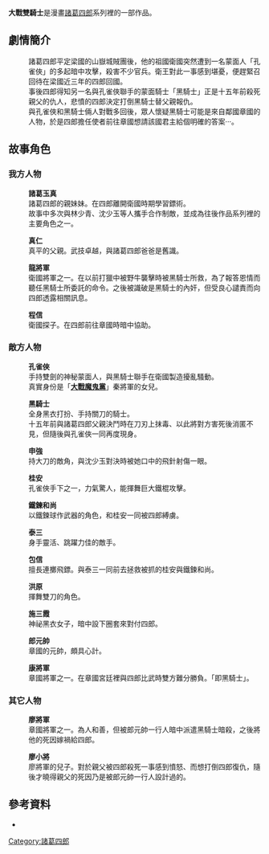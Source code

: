 {{primarysources|time=2017-08-24T21:36:56+00:00}}
{{refimprove|time=2017-08-24T21:36:56+00:00}}
{{Infobox animanga/Headerofja
|title= 大戰雙騎士
|image= ChuKeSzeLang_vs_TwoKnights.jpg
|size= 120px
|caption= 
|romaji= 
|genre= 武俠
}}
{{Infobox animanga/Manga
|作者= [[葉宏甲|葉宏甲]]
|作畫= 
|連載雜誌= 漫畫大王(1960)
|出版社= 宏甲出版社 <br />故鄉出版公司
|發售日= 宏甲出版社(1970) <br />故鄉出版公司(1990)
|冊數= 全7卷 (故鄉出版公司冊數)
|其他= 
}}
{{Infobox animanga/Footerofja}}

'''大戰雙騎士'''是漫畫[[諸葛四郎|諸葛四郎]]系列裡的一部作品。

==劇情簡介==
:諸葛四郎平定梁國的山嶽城賊團後，他的祖國衛國突然遭到一名蒙面人「孔雀俠」的多起暗中攻擊，殺害不少官兵。衛王對此一事感到堪憂，便趕緊召回待在梁國近三年的四郎回國。
:事後四郎得知另一名與孔雀俠聯手的蒙面騎士「黑騎士」正是十五年前殺死親父的仇人，悲憤的四郎決定打倒黑騎士替父親報仇。
:與孔雀俠和黑騎士倆人對戰多回後，眾人懷疑黑騎士可能是來自鄰國章國的人物，於是四郎擔任使者前往章國想請該國君主給個明確的答案‧‧‧。            

==故事角色==
===我方人物===
:'''諸葛玉真'''
:諸葛四郎的親妹妹。在四郎離開衛國時期學習鏢術。
:故事中多次與林少青、沈少玉等人攜手合作制敵，並成為往後作品系列裡的主要角色之一。

:'''真仁'''
:真平的父親。武技卓越，與諸葛四郎爸爸是舊識。

:'''龍將軍'''
:衛國將軍之一。在以前打獵中被野牛襲擊時被黑騎士所救，為了報答恩情而聽任黑騎士所委託的命令。之後被識破是黑騎士的內奸，但受良心譴責而向四郎透露相關訊息。

:'''程信'''
:衛國探子。在四郎前往章國時暗中協助。

===敵方人物===
:'''孔雀俠'''
:手持雙劍的神秘蒙面人，與黑騎士聯手在衛國製造擾亂騷動。
:真實身份是「'''[[大戰魔鬼黨|大戰魔鬼黨]]'''」秦將軍的女兒。

:'''黑騎士'''
:全身黑衣打扮、手持關刀的騎士。
:十五年前與諸葛四郎父親決鬥時在刀刃上抹毒、以此將對方害死後消匿不見，但隨後與孔雀俠一同再度現身。

:'''申強'''
:持大刀的敵角，與沈少玉對決時被她口中的飛針射傷一眼。

:'''桂安'''
:孔雀俠手下之一，力氣驚人，能揮舞巨大鐵棍攻擊。

:'''鐵鍊和尚'''
:以鐵鍊球作武器的角色，和桂安一同被四郎縛虜。

:'''泰三'''
:身手靈活、跳躍力佳的敵手。

:'''包信'''
:擅長連擲飛鏢。與泰三一同前去拯救被抓的桂安與鐵鍊和尚。

:'''洪原'''
:揮舞雙刀的角色。

:'''施三霞'''
:神祕黑衣女子，暗中設下圈套來對付四郎。

:'''郎元帥'''
:章國的元帥，頗具心計。

:'''康將軍'''
:章國將軍之一。在章國宮廷裡與四郎比武時雙方難分勝負。「即黑騎士」。

===其它人物===
:'''廖將軍'''
:章國將軍之一。為人和善，但被郎元帥一行人暗中派遣黑騎士暗殺，之後將他的死因嫁禍給四郎。

:'''廖小將'''
:廖將軍的兒子。對於親父被四郎殺死一事感到憤怒、而想打倒四郎復仇，隨後才曉得親父的死因乃是被郎元帥一行人設計過的。

==參考資料==
*{{cite book |title=大戰雙騎士(一至七) |year=1990 |publisher=故鄉出版公司  |isbn=957-626-057-4}}
{{諸葛四郎}}
[[Category:諸葛四郎|Category:諸葛四郎]]
